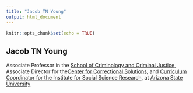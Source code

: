 ```yaml
---
title: "Jacob TN Young"
output: html_document
---
```


```r
knitr::opts_chunk$set(echo = TRUE)
```

## Jacob TN Young

Associate Professor in the [School of Criminology and Criminal Justice](https://ccj.asu.edu/), Associate Director for the[ Center for Correctional Solutions](https://ccj.asu.edu/ccs), and [Curriculum Coordinator for the Institute for Social Science Research](https://issr.asu.edu), at [Arizona State University](https://asu.edu)